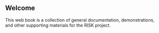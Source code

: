 ## Welcome {.unnumbered}

This web book is a collection of general documentation, demonstrations, and other supporting materials for the RISK project.

